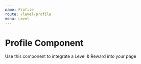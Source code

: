 ```yaml
---
name: Profile
route: /level/profile
menu: Level
---
```



# Profile Component

Use this component to integrate a Level & Reward into your page

<Playground>
	<div style={{ width: "100%", height: "650px", overflow: "hidden" }}>
		<LevelProfileComponent
			data={{
				level: 5,
				currentXp: 512,
				totalXp: 10231,
				levelXp: 1100,
				levelUp: false,
				log: [
					{ type: "Bet", xp: 10, date: new Date(), text: "Bet Made" },
					{ type: "Bet", xp: 10, date: new Date(), text: "Bet Made" },
					{ type: "Bet", xp: 10, date: new Date(), text: "Bet Made" },
					{ type: "Bet", xp: 10, date: new Date(), text: "Bet Made" },
					{ type: "Bet", xp: 10, date: new Date(), text: "Bet Made" },
					{ type: "Bet", xp: 10, date: new Date(), text: "Bet Made" },
					{ type: "Bet", xp: 10, date: new Date(), text: "Bet Made" },
					{ type: "Bet", xp: 10, date: new Date(), text: "Bet Made" },
					{ type: "Bet", xp: 10, date: new Date(), text: "Bet Made" },
					{ type: "Bet", xp: 10, date: new Date(), text: "Bet Made" },
				],
				rewards: [{ currency: "coin", amount: 50 }],
			}}
			avatar={{
				url: "https://storage.googleapis.com/gwen-prod-storage/avatar-packages/default/01.svg",
				colors: { background: "#98ca9d", shirt: "#55ab59" },
			}}
		/>
	</div>
</Playground>

<Props of={LevelProfileComponent} />
